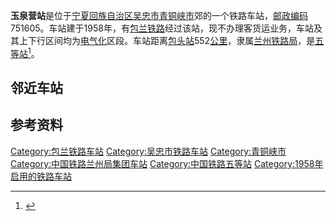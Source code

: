 {{noteTA
|1=zh-cn:始发车次; zh-hk:列車班次;
|2=zh-cn:车次; zh-hk:班次;
}}
{{About|宁夏吴忠的一个铁路车站|北京地铁曾计划命名为“玉泉营站”的车站|纪家庙站}}
{{Infobox China railway station 
|车站名称 = 玉泉营站
|车站名称拼音 = Yuquanying
|英文名称 = Yuquanying Railway Station
|车站代码 = 14882<ref>{{cite book|title=中华人民共和国铁路车站代码（GB/T 10302-2010）|publisher=中国标准出版社|year=2010|isbn=155066140495|ignore-isbn-error=true|pages=45}}</ref>
|电报码 = YBJ<ref>{{cite book|author=铁道部电子计算技术中心, 铁道部运输局|title=铁路车站站名代码表：TMIS使用|publisher=中国铁道出版社|location=北京|year=1998|isbn=9787113030995|pages=17}}</ref><ref>{{cite book|author=[[中华人民共和国铁道部|中华人民共和国铁道部]]|title=铁路电报站名略号（2012）|publisher=中国铁道出版社|location=北京|year=2012|unified=15113·3468|pages=162}}</ref>
|拼音码 = YQY
|车站位置 = [[宁夏回族自治区|宁夏回族自治区]][[吴忠市|吴忠市]][[青铜峡市|青铜峡市]]
|坐标 = {{coord|38.138056|N|105.958889|E|display=inline,title}}
|归属 = [[兰州铁路局|兰州铁路局]][[银川车务段|银川车务段]]
|线路 = [[包兰铁路|包兰铁路]]
|车站等级 = [[五等站_(中铁)|五等站]]
}}
'''玉泉营站'''是位于[[宁夏回族自治区|宁夏回族自治区]][[吴忠市|吴忠市]][[青铜峡市|青铜峡市]]郊的一个铁路车站，[[邮政编码|邮政编码]]751605。车站建于1958年，有[[包兰铁路|包兰铁路]]经过该站，现不办理客货运业务，车站及其上下行区间均为[[电气化|电气化]]区段。车站距离[[包头站|包头站]]552[[公里|公里]]，隶属[[兰州铁路局|兰州铁路局]]，是[[五等站_(中铁)|五等站]]<ref>{{Cite book|title=中国铁路站名词典|last=[[孙本祥|孙本祥]]主编|first=|publisher=北京：[[中国铁道出版社|中国铁道出版社]]|year=2003.04|isbn=7-113-03941-3|location=|pages=618-622}}</ref>。

==邻近车站==
{{start rail box|[[中国铁路|中国铁路]]}}
{{s-inop|[[西邵站|西邵站]]|{{站|包头}}方向}}
{{s-line|[[包兰铁路|包兰铁路]]<br />← 8km 玉泉营站 8km →}}
{{s-inop|[[银光站|银光站]]|{{站|兰州}}方向}}
{{end box}}

==参考资料==
{{reflist}}

{{包兰铁路}}
{{铁路车站小作品}}
{{宁夏小作品}}

[[Category:包兰铁路车站|Category:包兰铁路车站]]
[[Category:吴忠市铁路车站|Category:吴忠市铁路车站]]
[[Category:青铜峡市|Category:青铜峡市]]
[[Category:中国铁路兰州局集团车站|Category:中国铁路兰州局集团车站]]
[[Category:中国铁路五等站|Category:中国铁路五等站]]
[[Category:1958年启用的铁路车站|Category:1958年启用的铁路车站]]